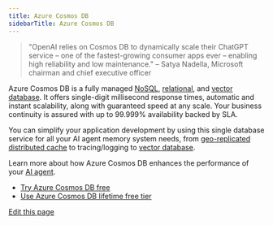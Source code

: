 ```yaml
---
title: Azure Cosmos DB
sidebarTitle: Azure Cosmos DB
---
```


> "OpenAI relies on Cosmos DB to dynamically scale their ChatGPT service – one of the fastest-growing consumer apps ever – enabling high reliability and low maintenance."
> – Satya Nadella, Microsoft chairman and chief executive officer

Azure Cosmos DB is a fully managed [NoSQL](https://learn.microsoft.com/en-us/azure/cosmos-db/distributed-nosql), [relational](https://learn.microsoft.com/en-us/azure/cosmos-db/distributed-relational), and [vector database](https://learn.microsoft.com/azure/cosmos-db/vector-database). It offers single-digit millisecond response times, automatic and instant scalability, along with guaranteed speed at any scale. Your business continuity is assured with up to 99.999% availability backed by SLA.

You can simplify your application development by using this single database service for all your AI agent memory system needs, from [geo-replicated distributed cache](https://medium.com/@marcodesanctis2/using-azure-cosmos-db-as-your-persistent-geo-replicated-distributed-cache-b381ad80f8a0) to tracing/logging to [vector database](https://learn.microsoft.com/en-us/azure/cosmos-db/vector-database).

Learn more about how Azure Cosmos DB enhances the performance of your [AI agent](https://learn.microsoft.com/en-us/azure/cosmos-db/ai-agents).

- [Try Azure Cosmos DB free](https://learn.microsoft.com/en-us/azure/cosmos-db/try-free)
- [Use Azure Cosmos DB lifetime free tier](https://learn.microsoft.com/en-us/azure/cosmos-db/free-tier)

<div className="edit-url-container">
    <a className="edit-url" href="https://github.com/ag2ai/ag2/edit/main/website/docs/ecosystem/azure_cosmos_db.mdx" target='_blank'><Icon icon="pen" iconType="solid" size="13px"/> Edit this page</a>
</div>
